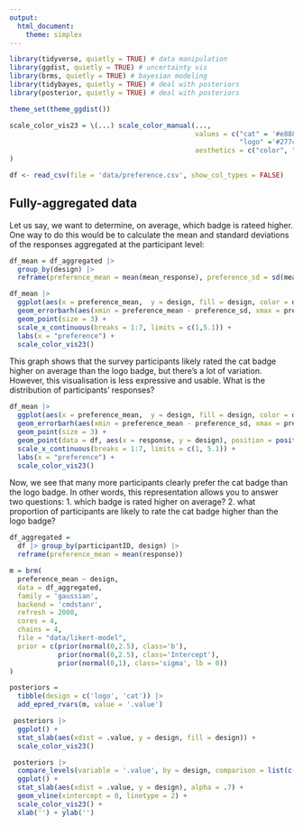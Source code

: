 ```yaml
---
output: 
  html_document: 
    theme: simplex
---
```




```r
library(tidyverse, quietly = TRUE) # data manipulation
library(ggdist, quietly = TRUE) # uncertainty vis
library(brms, quietly = TRUE) # bayesian modeling
library(tidybayes, quietly = TRUE) # deal with posteriors
library(posterior, quietly = TRUE) # deal with posteriors
```

```r
theme_set(theme_ggdist())

scale_color_vis23 = \(...) scale_color_manual(..., 
                                              values = c("cat" = '#e888b3', 
                                                         "logo" ='#277cbd'),
                                              aesthetics = c("color", "fill")
)

```


```r
df <- read_csv(file = 'data/preference.csv', show_col_types = FALSE)
```


## Fully-aggregated data

Let us say, we want to determine, on average, which badge is rateed higher. One way to do this would be to calculate the mean and standard deviations of the responses aggregated at the participant level:

```r
df_mean = df_aggregated |> 
  group_by(design) |> 
  reframe(preference_mean = mean(mean_response), preference_sd = sd(mean_response))
```


```r
df_mean |> 
  ggplot(aes(x = preference_mean,  y = design, fill = design, color = design)) + 
  geom_errorbarh(aes(xmin = preference_mean - preference_sd, xmax = preference_mean + preference_sd), height = 0, linewidth = 1) + 
  geom_point(size = 3) + 
  scale_x_continuous(breaks = 1:7, limits = c(1,5.1)) + 
  labs(x = "preference") +
  scale_color_vis23()
```

This graph shows that the survey participants likely rated the cat badge higher on average than the logo badge, but there's a lot of variation. However, this visualisation is less expressive and usable. What is the distribution of participants' responses?

```r
df_mean |> 
  ggplot(aes(x = preference_mean,  y = design, fill = design, color = design)) + 
  geom_errorbarh(aes(xmin = preference_mean - preference_sd, xmax = preference_mean + preference_sd), height = 0, linewidth = 1) + 
  geom_point(size = 3) + 
  geom_point(data = df, aes(x = response, y = design), position = position_jitter(width = 0, height = .2, seed = 1234), alpha = 0.5) +
  scale_x_continuous(breaks = 1:7, limits = c(1, 5.1)) + 
  labs(x = "preference") +
  scale_color_vis23()
```
Now, we see that many more participants clearly prefer the cat badge than the logo badge. In other words, this representation allows you to answer two questions:
1. which badge is rated higher on average?
2. what proportion of participants are likely to rate the cat badge higher than the logo badge?

```r
df_aggregated = 
  df |> group_by(participantID, design) |>
  reframe(preference_mean = mean(response))
```


```r
m = brm(
  preference_mean ~ design,
  data = df_aggregated,
  family = 'gaussian',
  backend = 'cmdstanr',
  refresh = 2000,
  cores = 4,
  chains = 4,
  file = "data/likert-model",
  prior = c(prior(normal(0,2.5), class='b'),
            prior(normal(0,2.5), class='Intercept'),
            prior(normal(0,1), class='sigma', lb = 0))
)
```

```r
posteriors = 
  tibble(design = c('logo', 'cat')) |> 
  add_epred_rvars(m, value = '.value')
```



```r
 posteriors |> 
  ggplot() +
  stat_slab(aes(xdist = .value, y = design, fill = design)) +
  scale_color_vis23()
```


```r
 posteriors |> 
  compare_levels(variable = '.value', by = design, comparison = list(c('cat', 'logo'))) |> 
  ggplot() +
  stat_slab(aes(xdist = .value, y = design), alpha = .7) +
  geom_vline(xintercept = 0, linetype = 2) + 
  scale_color_vis23() +
  xlab('') + ylab('')
```


